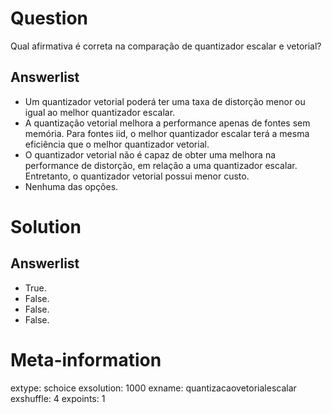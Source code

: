 Question
========
Qual afirmativa é correta na comparação de quantizador escalar e vetorial?

Answerlist
----------
* Um quantizador vetorial poderá ter uma taxa de distorção menor ou igual ao melhor quantizador escalar.
* A quantização vetorial melhora a performance apenas de fontes sem memória. Para fontes iid, o melhor quantizador escalar terá a mesma eficiência que o melhor quantizador vetorial.
* O quantizador vetorial não é capaz de obter uma melhora na performance de distorção, em relação a uma quantizador escalar. Entretanto, o quantizador vetorial possui menor custo.
* Nenhuma das opções.

Solution
========

Answerlist
----------
* True.
* False.
* False.
* False.

Meta-information
================
extype: schoice
exsolution: 1000
exname: quantizacaovetorialescalar
exshuffle: 4
expoints: 1

